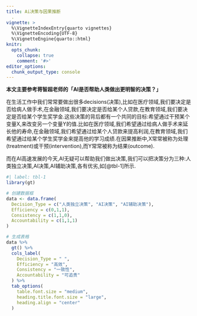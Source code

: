 ```yaml
---
title: Ai决策与因果推断
  .
vignette: >
  %\VignetteIndexEntry{quarto vignettes}
  %\VignetteEncoding{UTF-8}
  %\VignetteEngine{quarto::html}
knitr:
  opts_chunk: 
    collapse: true
    comment: '#>'
editor_options: 
  chunk_output_type: console
---
```


**本文主要参考蒋智超老师的「AI是否帮助人类做出更明智的决策？」**

在生活工作中我们常常要做出很多decisions(决策),比如在医疗领域,我们要决定是否给病人做手术,在金融领域,我们要决定是否给某个人贷款,在教育领域,我们要决定是否给某个学生奖学金.这些决策的背后都有一个共同的目标:希望通过干预某个变量X,来改变另一个变量Y的值.比如在医疗领域,我们希望通过给病人做手术来延长他的寿命,在金融领域,我们希望通过给某个人贷款来提高利润,在教育领域,我们希望通过给某个学生奖学金来提高他的学习成绩.在因果推断中,X常常被称为处理(treatment)或干预(intervention),而Y常常被称为结果(outcome).

而在AI高速发展的今天,AI无疑可以帮助我们做出决策,我们可以把决策分为三种:人类独立决策,AI决策,AI辅助决策,各有优劣,如[@tbl-1]所示.

```r
#| label: tbl-1
library(gt)

# 创建数据框
data <- data.frame(
  Decision_Type = c("人类独立决策", "AI决策", "AI辅助决策"),
  Efficiency = c(0,1,1),
  Consistency = c(1,1,0),
  Accountability = c(1,1,1)
)

# 生成表格
data %>%
  gt() %>%
  cols_label(
    Decision_Type = " ",
    Efficiency = "高效",
    Consistency = "一致性",
    Accountability = "可追责"
  ) %>%
  tab_options(
    table.font.size = "medium",
    heading.title.font.size = "large",
    heading.align = "center"
  )

```





